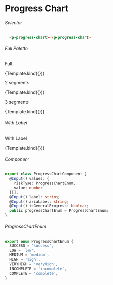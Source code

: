 
<Meta title='Components/Progress Chart/Full Palette'
  component={ProgressChartComponent}
/>


# Progress Chart

###### Selector
```html
  <p-progress-chart></p-progress-chart>
```

###### Full Palette
<Canvas>
  <p className="story-title">Full</p>
  <Story name="Full"
    args={{
      ariaLabel: 'Label',
      values: [
        {
          riskType: ProgressChartEnum.SUCCESS,
          value: 100
        }
      ]
    }}>
    {Template.bind({})}
  </Story>
  <p className="story-title">2 segments</p>
  <Story name="Two segments"
    args={{
      ariaLabel: 'Label',
      values: [
        {
          riskType: ProgressChartEnum.HIGH,
          value: 50
        },
        {
          riskType: ProgressChartEnum.SUCCESS,
          value: 50
        }
      ]
    }}>
    {Template.bind({})}
  </Story>
  <p className="story-title">3 segments</p>
  <Story name="Three segments"
    args={{
      ariaLabel: 'Label',
      values: [
        {
          riskType: ProgressChartEnum.HIGH,
          value: 50
        },
        {
          riskType: ProgressChartEnum.LOW,
          value: 30
        },
        {
          riskType: ProgressChartEnum.SUCCESS,
          value: 20
        }
      ]
    }}>
    {Template.bind({})}
  </Story>
</Canvas>

###### With Label
<Canvas>
<p className="story-title hidden-text">With Label</p>
  <Story name="With Label"
    args={{
      label: 'Label',
      values: [
        {
          riskType: ProgressChartEnum.HIGH,
          value: 50
        },
        {
          riskType: ProgressChartEnum.LOW,
          value: 30
        },
        {
          riskType: ProgressChartEnum.SUCCESS,
          value: 20
        }
      ]
    }}>
    {Template.bind({})}
  </Story>
</Canvas>

###### Component
```ts
export class ProgressChartComponent {
  @Input() values: {
    riskType: ProgressChartEnum,
    value: number
  }[];
  @Input() label: string;
  @Input() ariaLabel: string;
  @Input() isGeneralProgress: boolean;
  public progressChartEnum = ProgressChartEnum;
}
```

###### ProgressChartEnum
```ts
export enum ProgressChartEnum {
  SUCCESS = 'success',
  LOW = 'low',
  MEDIUM = 'medium',
  HIGH = 'high',
  VERYHIGH = 'veryHigh',
  INCOMPLETE = 'incomplete',
  COMPLETE = 'complete',
}
```
